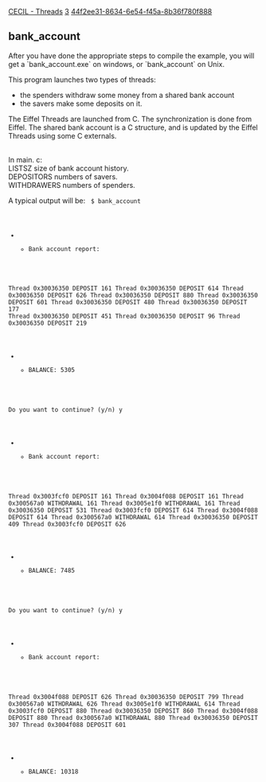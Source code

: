 [[Property:title|CECIL - Threads]]
[[Property:weight|3]]
[[Property:uuid|44f2ee31-8634-6e54-f45a-8b36f780f888]]
==bank_account==

After you have done the appropriate steps to compile the example, you will get a `bank_account.exe` on windows, or `bank_account` on Unix. 

This program launches two types of threads:
* the spenders withdraw some money from a shared bank account
* the savers make some deposits on it. 

The Eiffel Threads are launched from C. The synchronization is done from Eiffel. The shared bank account is a C structure, and is updated by the Eiffel Threads using some C externals. 

<br/>
In main. c: <br/>
LISTSZ size of bank account history. <br/>
DEPOSITORS numbers of savers. <br/>
WITHDRAWERS numbers of spenders. 
<br/>



A typical output will be:
<code>
$ bank_account
**** Bank account report:
Thread 0x30036350	DEPOSIT 161
Thread 0x30036350	DEPOSIT 614
Thread 0x30036350	DEPOSIT 626
Thread 0x30036350	DEPOSIT 880
Thread 0x30036350	DEPOSIT 601
Thread 0x30036350	DEPOSIT 480
Thread 0x30036350	DEPOSIT 177
Thread 0x30036350	DEPOSIT 451
Thread 0x30036350	DEPOSIT 96
Thread 0x30036350	DEPOSIT 219
*** BALANCE: 5305
Do you want to continue? (y/n)
y
**** Bank account report:
Thread 0x3003fcf0		DEPOSIT 161
Thread 0x3004f088		DEPOSIT 161
Thread 0x300567a0	WITHDRAWAL	161
Thread 0x3005e1f0		WITHDRAWAL	161
Thread 0x30036350	DEPOSIT 531
Thread 0x3003fcf0		DEPOSIT 614
Thread 0x3004f088		DEPOSIT 614
Thread 0x300567a0	WITHDRAWAL	614
Thread 0x30036350	DEPOSIT 409
Thread 0x3003fcf0		DEPOSIT 626
*** BALANCE: 7485
Do you want to continue? (y/n)
y
**** Bank account report:
Thread 0x3004f088		DEPOSIT 626
Thread 0x30036350	DEPOSIT 799
Thread 0x300567a0	WITHDRAWAL	626
Thread 0x3005e1f0		WITHDRAWAL	614
Thread 0x3003fcf0		DEPOSIT 880
Thread 0x30036350	DEPOSIT 860
Thread 0x3004f088		DEPOSIT 880
Thread 0x300567a0	WITHDRAWAL	880
Thread 0x30036350	DEPOSIT 307
Thread 0x3004f088		DEPOSIT 601
*** BALANCE: 10318
</code>




